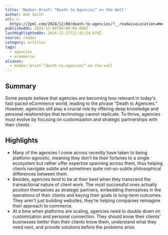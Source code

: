 ```yaml
---
title: 'Member Brief: “Death to Agencies” on the Wall'
author: Web Smith
url: >-
  https://2pml.com/2024/12/08/death-to-agencies/?__readwiseLocation=#memberful_overlay
publishedOn: 2024-12-09T00:00:00.000Z
lastHighlightedOn: 2024-12-27T11:42:24.674Z
source: reader
category: articles
tags:
  - agencies
  - ecommerce
aliases:
  - member-brief-“death-to-agencies”-on-the-wall
---
```

## Summary

Some people believe that agencies are becoming less relevant in today's fast-paced eCommerce world, leading to the phrase "Death to Agencies." However, agencies still play a crucial role by offering deep knowledge and personal relationships that technology cannot replicate. To thrive, agencies must evolve by focusing on customization and strategic partnerships with their clients.

## Highlights
- Many of the agencies I come across recently have taken to being platform-agnostic, meaning they don’t tie their fortunes to a single ecosystem but rather offer expertise spanning across them, thus helping clients navigate subtle and sometimes quite not-so-subtle philosophical differences between them.
- Besides, agencies tend to be at their best when they transcend the transactional nature of client work. The most successful ones actually position themselves as strategic partners, embedding themselves in the operations of their clients and keying their goals to long-term outcomes. They aren’t just building websites; they’re helping companies reimagine their approach to commerce.
- At a time when platforms are scaling, agencies need to double down on customization and personal connection. They should know their clients’ businesses better than their clients know them, understand what they need next, and provide solutions before the problems arise.
